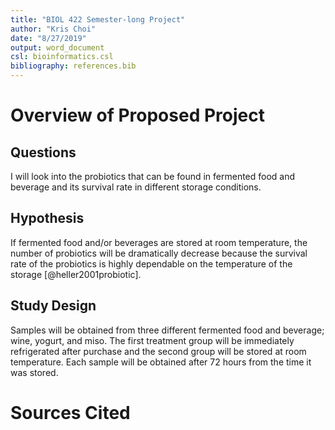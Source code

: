 ```yaml
---
title: "BIOL 422 Semester-long Project"
author: "Kris Choi"
date: "8/27/2019"
output: word_document
csl: bioinformatics.csl
bibliography: references.bib
---
```


# Overview of Proposed Project

## Questions

I will look into the probiotics that can be found in fermented food and beverage and its survival rate in different storage conditions.

## Hypothesis

If fermented food and/or beverages are stored at room temperature, the number of probiotics will be dramatically decrease because the survival rate of the probiotics is highly dependable on the temperature of the storage [@heller2001probiotic].

## Study Design

Samples will be obtained from three different fermented food and beverage; wine, yogurt, and miso. The first treatment group will be immediately refrigerated after purchase and the second group will be stored at room temperature. Each sample will be obtained after 72 hours from the time it was stored.

# Sources Cited





